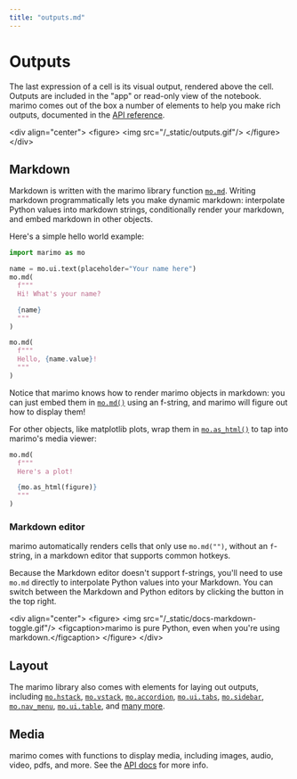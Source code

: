 ```yaml
---
title: "outputs.md"
---
```


# Outputs

The last expression of a cell is its visual output, rendered above the cell.
Outputs are included in the "app" or read-only view of the notebook. marimo
comes out of the box a number of elements to help you make rich outputs,
documented in the [API reference](/api/index/).

&lt;div align="center"&gt;
&lt;figure&gt;
&lt;img src="/_static/outputs.gif"/&gt;
&lt;/figure&gt;
&lt;/div&gt;

## Markdown

Markdown is written with the marimo library function [`mo.md`](/api/markdown/).
Writing markdown programmatically lets you make dynamic markdown: interpolate
Python values into markdown strings, conditionally render your markdown, and
embed markdown in other objects.

Here's a simple hello world example:

```python
import marimo as mo
```

```python
name = mo.ui.text(placeholder="Your name here")
mo.md(
  f"""
  Hi! What's your name?

  {name}
  """
)
```

```python
mo.md(
  f"""
  Hello, {name.value}!
  """
)
```

Notice that marimo knows how to render marimo objects in markdown: you can just
embed them in [`mo.md()`](/api/markdown) using an f-string, and marimo will
figure out how to display them!

For other objects, like matplotlib plots, wrap
them in [`mo.as_html()`](#marimo.as_html) to tap into marimo's
media viewer:

```python
mo.md(
  f"""
  Here's a plot!

  {mo.as_html(figure)}
  """
)
```

### Markdown editor

marimo automatically renders cells that only use `mo.md("")`, without an
`f`-string, in a markdown editor that supports common hotkeys.

Because the Markdown editor doesn't support f-strings, you'll need to use
`mo.md` directly to interpolate Python values into your Markdown. You can
switch between the Markdown and Python editors by clicking the button in the
top right.

&lt;div align="center"&gt;
&lt;figure&gt;
&lt;img src="/_static/docs-markdown-toggle.gif"/&gt;
&lt;figcaption&gt;marimo is pure Python, even when you're using markdown.&lt;/figcaption&gt;
&lt;/figure&gt;
&lt;/div&gt;

## Layout

The marimo library also comes with elements for laying out outputs, including
[`mo.hstack`](#marimo.hstack), [`mo.vstack`](#marimo.vstack),
[`mo.accordion`](#marimo.accordion), [`mo.ui.tabs`](#marimo.ui.tabs), [`mo.sidebar`](#marimo.sidebar),
[`mo.nav_menu`](#marimo.nav_menu), [`mo.ui.table`](#marimo.ui.table),
and [many more](https://docs.marimo.io/api/layouts/index.html).

## Media

marimo comes with functions to display media, including images, audio,
video, pdfs, and more. See the [API docs](/api/media/index.md) for more info.
